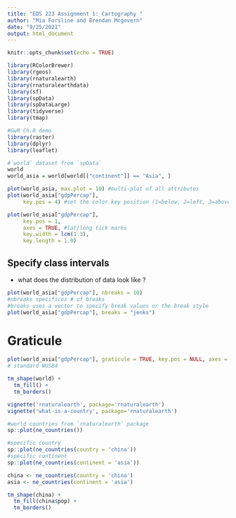```yaml
---
title: "EDS 223 Assignment 1: Cartography "
author: "Mia Forsline and Brendan Mcgovern"
date: "9/25/2021"
output: html_document
---
```


```r
knitr::opts_chunk$set(echo = TRUE)

library(RColorBrewer)
library(rgeos)
library(rnaturalearth)
library(rnaturalearthdata)
library(sf)
library(spData)
library(spDataLarge)
library(tidyverse)
library(tmap)

#GwR Ch.8 demo
library(raster)
library(dplyr)
library(leaflet)
```

```r
#`world` dataset from `spData` 
world
world_asia = world[world[["continent"]] == "Asia", ]

plot(world_asia, max.plot = 10) #multi-plot of all attributes
plot(world_asia["gdpPercap"], 
     key.pos = 4) #set the color key position (1=below, 2=left, 3=above and 4=right):

plot(world_asia["gdpPercap"], 
     key.pos = 1, 
     axes = TRUE, #lat/long tick marks 
     key.width = lcm(1.3), 
     key.length = 1.0)
```


## Specify class intervals 
- what does the distribution of data look like ? 
```r
plot(world_asia["gdpPercap"], nbreaks = 10)
#nbreaks specifices # of breaks
#breaks uses a vector to specify break values or the break style 
plot(world_asia["gdpPercap"], breaks = "jenks")
```
# Graticule
```r
plot(world_asia["gdpPercap"], graticule = TRUE, key.pos = NULL, axes = TRUE)
# standard WGS84 
```


```r
tm_shape(world) +
  tm_fill() +
  tm_borders()
```



```r
vignette('rnaturalearth', package='rnaturalearth')
vignette('what-is-a-country', package='rnaturalearth')
```

```r
#world countries from `rnaturalearth` package 
sp::plot(ne_countries())

#specific country 
sp::plot(ne_countries(country = 'china'))
#specific continent
sp::plot(ne_countries(continent = 'asia'))
```

```r
china <- ne_countries(country = 'china')
asia <- ne_countries(continent = 'asia')

tm_shape(china) +
  tm_fill(china$pop) +
  tm_borders() 
```

